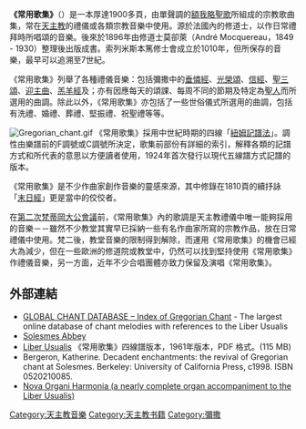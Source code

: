 '''《常用歌集》'''（{{lang-la|Liber Usualis}}）是一本厚達1900多頁，由單聲調的[[額我略聖歌|額我略聖歌]]所組成的宗教歌曲集，常在[[天主教|天主教]]的禮儀或各類宗教音樂中使用。源於法國{{link-en|索列米斯本篤修士會|Solesmes Abbey}}內的修道士，以作日常禮拜時所唱頌的音樂。後來於1896年由修道士莫卻萊（André Mocquereau，1849 - 1930）整理後出版成書。索列米斯本篤修士會成立於1010年，但所保存的音樂，最早可以追溯至7世紀。

《常用歌集》列舉了各種禮儀音樂：包括彌撒中的[[垂憐經|垂憐經]]、[[光榮頌|光榮頌]]、[[信經|信經]]、[[聖三頌|聖三頌]]、[[聖三頌|迎主曲]]、[[羔羊經|羔羊經]]及{{link-en|散堂詠|Ite, missa est}}；亦有因應每天的頌課、每周不同的節期及特定為[[聖人|聖人]]而所選用的曲調。除此以外，《常用歌集》亦包括了一些世俗儀式所選用的曲調，包括有洗禮、婚禮、葬禮、堅振禮、祝聖禮等等。

[[File:Gregorian_chant.gif|thumb]]
《常用歌集》採用中世紀時期的四線「[[紐姆記譜法|紐姆記譜法]]」。調性由樂譜前的F調號或C調號所決定，歌集前部份有詳細的索引，解釋各類的記譜方式和所代表的意思以方便讀者使用，1924年首次發行以現代五線譜方式記譜的版本。

《常用歌集》是不少作曲家創作音樂的靈感來源，其中修錄在1810頁的續抒詠「[[末日經|末日經]]」更是當中的佼佼者。

在[[第二次梵蒂岡大公會議|第二次梵蒂岡大公會議]]前，《常用歌集》內的歌調是天主教禮儀中唯一能夠採用的音樂－－雖然不少教堂其實早已採納一些有名作曲家所寫的宗教作品，放在日常禮儀中使用。梵二後，教堂音樂的限制得到解除，而運用《常用歌集》的機會已經大為減少，但在一些歐洲的修道院或教堂中，仍然可以找到堅持使用《常用歌集》作禮儀音樂，另一方面，近年不少合唱團體亦致力保留及演唱《常用歌集》。

== 外部連結 ==
* [http://www.globalchant.org/ GLOBAL CHANT DATABASE – Index of Gregorian Chant] {{Wayback|url=http://www.globalchant.org/ |date=20110711072900 }} - The largest online database of chant melodies with references to the Liber Usualis
* [http://www.solesmes.com Solesmes Abbey] {{Wayback|url=http://www.solesmes.com/ |date=20210321082444 }}
* [http://www.musicasacra.com/pdf/liberusualis.pdf Liber Usualis] {{Wayback|url=http://www.musicasacra.com/pdf/liberusualis.pdf |date=20120127153223 }} 《常用歌集》四線譜版本，1961年版本，PDF 格式。(115 MB)
* Bergeron, Katherine. Decadent enchantments: the revival of Gregorian chant at Solesmes. Berkeley: University of California Press, c1998.  ISBN 0520210085.
* [https://web.archive.org/web/20111027201810/http://www.chabanelpsalms.org/introductory_material/Gregorian_organ_accomp/ Nova Organi Harmonia (a nearly complete organ accompaniment to the Liber Usualis)] 

[[Category:天主教音樂|Category:天主教音樂]]
[[Category:天主教书籍|Category:天主教书籍]]
[[Category:彌撒|Category:彌撒]]